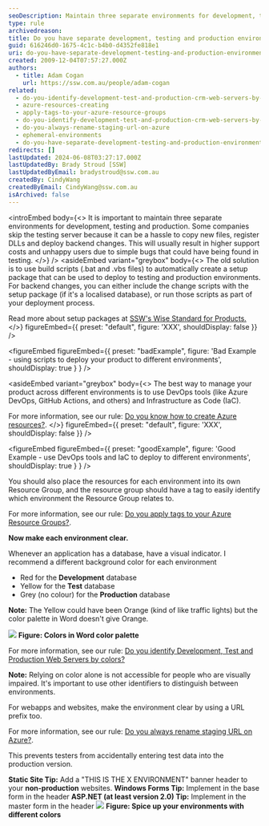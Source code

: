 ```yaml
---
seoDescription: Maintain three separate environments for development, testing and production to ensure a smooth deployment process, reduce support costs, and provide a better user experience.
type: rule
archivedreason:
title: Do you have separate development, testing and production environments?
guid: 616246d0-1675-4c1c-b4b0-d4352fe818e1
uri: do-you-have-separate-development-testing-and-production-environments
created: 2009-12-04T07:57:27.000Z
authors:
  - title: Adam Cogan
    url: https://ssw.com.au/people/adam-cogan
related:
  - do-you-identify-development-test-and-production-crm-web-servers-by-colors
  - azure-resources-creating
  - apply-tags-to-your-azure-resource-groups
  - do-you-identify-development-test-and-production-crm-web-servers-by-colors
  - do-you-always-rename-staging-url-on-azure
  - ephemeral-environments
  - do-you-have-separate-development-testing-and-production-environments
redirects: []
lastUpdated: 2024-06-08T03:27:17.000Z
lastUpdatedBy: Brady Stroud [SSW]
lastUpdatedByEmail: bradystroud@ssw.com.au
createdBy: CindyWang
createdByEmail: CindyWang@ssw.com.au
isArchived: false
---
```


<introEmbed
  body={<>
It is important to maintain three separate environments for development, testing and production. Some companies skip the testing server because it can be a hassle to copy new files, register DLLs and deploy backend changes. This will usually result in higher support costs and unhappy users due to simple bugs that could have being found in testing.
  </>}
/>
<asideEmbed
  variant="greybox"
  body={<>
    The old solution is to use build scripts (.bat and .vbs files) to automatically create a setup package that can be used to deploy to testing and production environments. For backend changes, you can either include the change scripts with the setup package (if it's a localised database), or run those scripts as part of your deployment process.

Read more about setup packages at [SSW's Wise Standard for Products.](http://www.ssw.com.au/ssw/Standards/wisesetup/WiseStandards.aspx)
  </>}
  figureEmbed={{
    preset: "default",
    figure: 'XXX',
    shouldDisplay: false
  }}
/>

<figureEmbed figureEmbed={{
  preset: "badExample",
  figure: 'Bad Example - using scripts to deploy your product to different environments',
  shouldDisplay: true
} } />


<asideEmbed
  variant="greybox"
  body={<>
    The best way to manage your product across different environments is to use DevOps tools (like Azure DevOps, GitHub Actions, and others) and Infrastructure as Code (IaC).

For more information, see our rule: [Do you know how to create Azure resources?](/azure-resources-creating).
  </>}
  figureEmbed={{
    preset: "default",
    figure: 'XXX',
    shouldDisplay: false
  }}
/>

<figureEmbed figureEmbed={{
  preset: "goodExample",
  figure: 'Good Example - use DevOps tools and IaC to deploy to different environments',
  shouldDisplay: true
} } />


You should also place the resources for each environment into its own Resource Group, and the resource group should have a tag to easily identify which environment the Resource Group relates to.

For more information, see our rule: [Do you apply tags to your Azure Resource Groups?](/apply-tags-to-your-azure-resource-groups).

**Now make each environment clear.**

Whenever an application has a database, have a visual indicator. I recommend a different background color for each environment

- Red for the **Development** database
- Yellow for the **Test** database
- Grey (no colour) for the **Production** database

**Note:** The Yellow could have been Orange (kind of like traffic lights) but the color palette in Word doesn't give Orange.

![](/uploads/rules/do-you-have-separate-development-testing-and-production-environments/WordColorPallete.gif)
**Figure: Colors in Word color palette**

For more information, see our rule: [Do you identify Development, Test and Production Web Servers by colors?](/do-you-identify-development-test-and-production-crm-web-servers-by-colors)

**Note:** Relying on color alone is not accessible for people who are visually impaired. It's important to use other identifiers to distinguish between environments.

For webapps and websites, make the environment clear by using a URL prefix too.

For more information, see our rule: [Do you always rename staging URL on Azure?](/do-you-always-rename-staging-url-on-azure).

This prevents testers from accidentally entering test data into the production version.

**Static Site Tip:** Add a "THIS IS THE X ENVIRONMENT" banner header to your **non-production** websites.
**Windows Forms Tip:** Implement in the base form in the header
**ASP.NET (at least version 2.0) Tip:** Implement in the master form in the header
![](/uploads/rules/do-you-have-separate-development-testing-and-production-environments/dev_test_prod_servers.gif)
**Figure: Spice up your environments with different colors**
